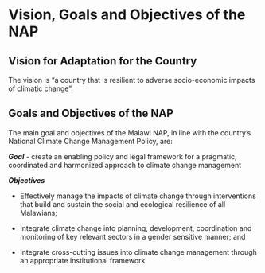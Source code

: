 # Vision, Goals and Objectives of the NAP

## Vision for Adaptation for the Country
The vision is “a country that is resilient to adverse socio-economic impacts of climatic change”.

## Goals and Objectives of the NAP
The main goal and objectives of the Malawi NAP, in line with the country’s National Climate Change Management Policy, are:

**_Goal_**
- create an enabling policy and legal framework for a pragmatic, coordinated and harmonized approach to climate change management

**_Objectives_**

- Effectively manage the impacts of climate change through interventions that build and sustain the social and ecological resilience of all Malawians;

- Integrate climate change into planning, development, coordination and monitoring of key relevant sectors in a gender sensitive manner; and

- Integrate cross-cutting issues into climate change management through an appropriate institutional framework
